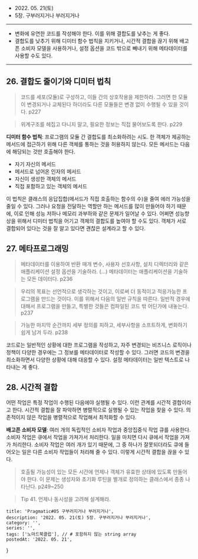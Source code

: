 
- 2022\. 05. 21(토)
- 5장. 구부러지거나 부러지거나

---

- 변화에 유연한 코드를 작성해야 한다. 이를 위해 결합도를 낮추는 게 좋다.
- 결합도를 낮추기 위해 디미터 함수 법칙을 지키거나, 시간적 결합을 끊기 위해 배고픈 소비자 모델을 사용하거나, 설정 옵션을 코드 밖으로 빼내기 위해 메타데이터를 사용할 수도 있다.

---

## 26. 결합도 줄이기와 디미터 법칙

> 코드를 세포(모듈)로 구성하고, 이들 간의 상호작용을 제한하라. 그러면 한 모듈이 변경되거나 교체된다 하더라도 다른 모듈들은 변경 없이 수행될 수 있을 것이다. p227

> 위계구조를 헤집고 다니지 말고, 필요한 정보는 직접 물어보도록 한다. p229

**디미터 함수 법칙**: 프로그램의 모듈 간 결합도를 최소화하려는 시도. 한 객체가 제공하는 메서드에 접근하기 위해 다른 객체를 통하는 것을 허용하지 않는다. 모든 메서드는 다음에 해당되는 것만 호출해야 한다.
- 자기 자신의 메서드
- 메서드로 넘어온 인자의 메서드
- 자신이 생성한 객체의 메서드
- 직접 포함하고 있는 객체의 메서드

이 법칙은 클래스의 응답집합(메서드가 직접 호출하는 함수의 수)을 줄여 에러 가능성을 줄일 수 있다.
그러나 요청을 전달하는 역할만 하는 메서드를 많이 만들어야 하기 때문에, 이로 인해 성능 저하나 메모리 과부하와 같은 문제가 일어날 수 있다.
어쩌면 성능향상을 위해서 디미터 법칙을 어기고 객체의 결합도를 높여야 할 수도 있다. 객체가 서로 결합되어 있다는 것을 잘 알고 있다면 괜찮은 설계라고 할 수 있다.

## 27. 메타프로그래밍

> 메타데이터를 이용하여 반환 매개 변수, 사용자 선호사항, 설치 디렉터리와 같은 애플리케이션 설정 옵션을 기술하라. (…) 메타데이터는 애플리케이션을 기술하는 모든 데이터다.  p236

> 우리의 목표는 선언적으로 생각하는 것이고, 이로써 더 동적이고 적응가능한 프로그램을 만드는 것이다. 이를 위해서 다음의 일반 규칙을 따른다. 일반적 경우에 대해서 프로그램을 만들고, 특별한 것들은 컴파일된 코드 밖 어딘가에 내놓는다. p237

> 가능한 마지막 순간까지 세부 정의를 피하고, 세부사항을 소프트하게, 변화하기 쉽게 남겨 두라. p238

코드로는 일반적인 상황에 대한 프로그램을 작성하고, 자주 변경되는 비즈니스 로직이나 정책이 다양한 경우에는 그 정보를 메타데이터로 작성할 수 있다. 그러면 코드의 변경을 최소화하면서 다양한 상황에 대해 대응할 수 있다. 설정 메타데이터는 일반 텍스트로 나타내는 게 좋다.

## 28. 시간적 결합

어떤 작업은 특정 작업이 수행된 다음에야 실행될 수 있다. 이런 관계를 시간적 결합이라고 한다. 시간적 결합을 잘 파악하면 병렬적으로 실행될 수 있는 작업을 찾을 수 있다. 의존적이지 않은 작업을 병렬적으로 작업해서 최적화할 수 있다.

**배고픈 소비자 모델**: 여러 개의 독립적인 소비자 작업과 중앙집중식 작업 큐를 사용한다. 소비자 작업은 큐에서 작업을 가져가서 처리한다. 일을 마치면 다시 큐에서 작업을 가져가 처리한다. 소비자 작업은 여러 개가 있기 때문에, 그 중 하나가 잘못되더라도 큐에 들어오는 일은 다른 소비자 작업들이 처리해 줄 수 있다. 이렇게 시간적 결합을 끊을 수 있다.

> 호출될 가능성이 있는 모든 시간에 언제나 객체가 유효한 상태에 있도록 만들어야 한다. 이 문제는 생성자와 초기화 루틴을 별개로 정의하는 클래스에서 종종 나타난다. p249~250

> Tip 41. 언제나 동시성을 고려해 설계해라.


    title: 'Pragmatic#05 구부러지거나 부러지거나',
    description: '2022. 05. 21(토) 5장. 구부러지거나 부러지거나',
    category: '',
    series: '',
    tags: ['노마드북클럽'], // # 포함하지 않는 string array
    postedAt: '2022. 05. 21',
}
